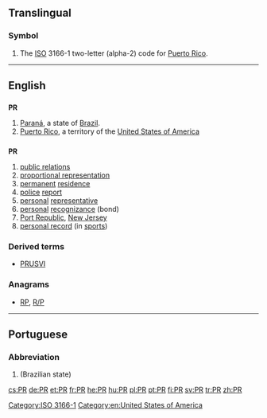 {{also|pr|Pr|P.R.|.pr}}
==Translingual==

===Symbol===
{{head|mul|symbol}}

# The [[ISO]] 3166-1 two-letter (alpha-2) code for [[Puerto Rico]].

[[Category:ISO 3166-1]]
----

==English==

==={{abbreviation}}===
'''PR'''

# [[Paraná]], a state of [[Brazil]].
# [[Puerto Rico]], a territory of the [[United States of America]]

==={{initialism}}===
'''PR'''

# [[public relations]]
# [[proportional representation]]
# [[permanent]] [[residence]]
# [[police]] [[report]]
# [[personal]] [[representative]]
# [[personal]] [[recognizance]] (bond)
# [[Port Republic]], [[New Jersey]]
# [[personal record]] (in [[sport|sports]])

===Derived terms===
* {{sense|Puerto Rico}} [[PRUSVI]]

===Anagrams===
* [[RP#English|RP]], [[R/P#English|R/P]]

[[Category:en:United States of America]]

----

==Portuguese==

===Abbreviation===
{{head|pt|abbreviation}}

# {{abbreviation of|Paraná|lang=pt}} (Brazilian state)

[[cs:PR]]
[[de:PR]]
[[et:PR]]
[[fr:PR]]
[[he:PR]]
[[hu:PR]]
[[pl:PR]]
[[pt:PR]]
[[fi:PR]]
[[sv:PR]]
[[tr:PR]]
[[zh:PR]]